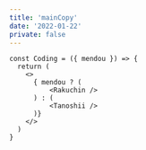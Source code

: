 ```yaml
---
title: 'mainCopy'
date: '2022-01-22'
private: false
---
```


```tsx
const Coding = ({ mendou }) => {
  return (
    <>
      { mendou ? (
          <Rakuchin />
      ) : (
          <Tanoshii />
      )}
    </>
  )
}
```
